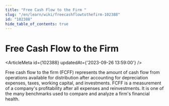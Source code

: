 ```yaml
---
title: "Free Cash Flow to the Firm "
slug: "/en/learn/wiki/freecashflowtothefirm-102388"
id: "102388"
hide_table_of_contents: true
---
```



# Free Cash Flow to the Firm 

<ArticleMeta id={102388} updatedAt={'2023-09-26 13:59:00'} />
<div className='border-solid border-b border-t-0 my-4 border-[var(--ifm-color-gray-300)]' />

Free cash flow to the firm (FCFF) represents the amount of cash flow from operations available for distribution after accounting for depreciation expenses, taxes, working capital, and investments. FCFF is a measurement of a company's profitability after all expenses and reinvestments. It is one of the many benchmarks used to compare and analyze a firm's financial health.
